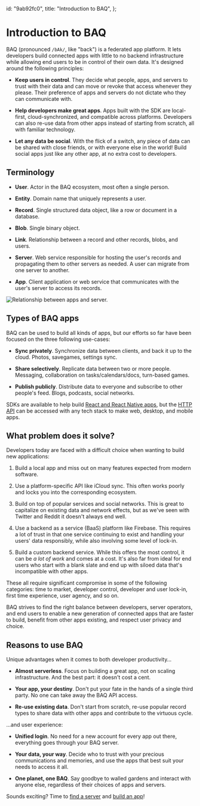   id: "9ab92fc0",
  title: "Introduction to BAQ",
};

# Introduction to BAQ

BAQ (pronounced `/bAk/`, like "back") is a federated app platform. It lets developers build connected apps with little to no backend infrastructure while allowing end users to be in control of their own data. It's designed around the following principles:

- **Keep users in control**. They decide what people, apps, and servers to trust with their data and can move or revoke that access whenever they please. Their preference of apps and servers do not dictate who they can communicate with.

- **Help developers make great apps**. Apps built with the SDK are local-first, cloud-synchronized, and compatible across platforms. Developers can also re-use data from other apps instead of starting from scratch, all with familiar technology.

- **Let any data be social**. With the flick of a switch, any piece of data can be shared with close friends, or with everyone else in the world! Build social apps just like any other app, at no extra cost to developers.

## Terminology

- **User**. Actor in the BAQ ecosystem, most often a single person.

- **Entity**. Domain name that uniquely represents a user.

- **Record**. Single structured data object, like a row or document in a database.

- **Blob**. Single binary object.

- **Link**. Relationship between a record and other records, blobs, and users.

- **Server**. Web service responsible for hosting the user's records and propagating them to other servers as needed. A user can migrate from one server to another.

- **App**. Client application or web service that communicates with the user's server to access its records.

![Relationship between apps and server.](introduction)

## Types of BAQ apps

BAQ can be used to build all kinds of apps, but our efforts so far have been focused on the three following use-cases:

- **Sync privately**. Synchronize data between clients, and back it up to the cloud. Photos, savegames, settings sync.

- **Share selectively**. Replicate data between two or more people. Messaging, collaboration on tasks/calendars/docs, turn-based games.

- **Publish publicly**. Distribute data to everyone and subscribe to other people's feed. Blogs, podcasts, social networks.

SDKs are available to help build [React and React Native apps](9b40fdec), but the [HTTP API](50c614b0) can be accessed with any tech stack to make web, desktop, and mobile apps.

## What problem does it solve?

Developers today are faced with a difficult choice when wanting to build new applications:

1. Build a local app and miss out on many features expected from modern software.

2. Use a platform-specific API like iCloud sync. This often works poorly and locks you into the corresponding ecosystem.

3. Build on top of popular services and social networks. This is great to capitalize on existing data and network effects, but as we've seen with Twitter and Reddit it doesn't always end well.

4. Use a backend as a service (BaaS) platform like Firebase. This requires a lot of trust in that one service continuing to exist and handling your users' data responsibly, while also involving some level of lock-in.

5. Build a custom backend service. While this offers the most control, it can be _a lot of work_ and comes at a cost. It's also far from ideal for end users who start with a blank slate and end up with siloed data that's incompatible with other apps.

These all require significant compromise in some of the following categories: time to market, developer control, developer and user lock-in, first time experience, user agency, and so on.

BAQ strives to find the right balance between developers, server operators, and end users to enable a new generation of connected apps that are faster to build, benefit from other apps existing, and respect user privacy and choice.

## Reasons to use BAQ

Unique advantages when it comes to both developer productivity…

- **Almost serverless**. Focus on building a great app, not on scaling infrastructure. And the best part: it doesn't cost a cent.

- **Your app, your destiny**. Don't put your fate in the hands of a single third party. No one can take away the BAQ API access.

- **Re-use existing data**. Don't start from scratch, re-use popular record types to share data with other apps and contribute to the virtuous cycle.

…and user experience:

- **Unified login**. No need for a new account for every app out there, everything goes through your BAQ server.

- **Your data, your way**. Decide who to trust with your precious communications and memories, and use the apps that best suit your needs to access it all.

- **One planet, one BAQ**. Say goodbye to walled gardens and interact with anyone else, regardless of their choices of apps and servers.

Sounds exciting? Time to [find a server](2fd35386) and [build an app](04abc82e)!

